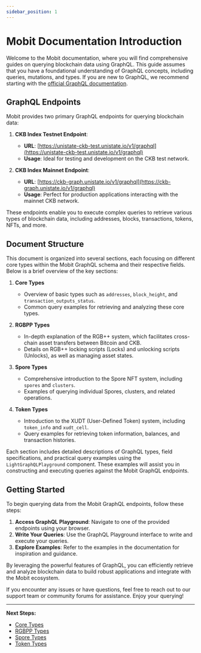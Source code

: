 ```yaml
---
sidebar_position: 1
---
```


# Mobit Documentation Introduction

Welcome to the Mobit documentation, where you will find comprehensive guides on querying blockchain data using GraphQL. This guide assumes that you have a foundational understanding of GraphQL concepts, including queries, mutations, and types. If you are new to GraphQL, we recommend starting with the [official GraphQL documentation](https://graphql.org/learn/).

## GraphQL Endpoints

Mobit provides two primary GraphQL endpoints for querying blockchain data:

1. **CKB Index Testnet Endpoint**:
   - **URL**: [https://unistate-ckb-test.unistate.io/v1/graphql](https://unistate-ckb-test.unistate.io/v1/graphql)
   - **Usage**: Ideal for testing and development on the CKB test network.

2. **CKB Index Mainnet Endpoint**:
   - **URL**: [https://ckb-graph.unistate.io/v1/graphql](https://ckb-graph.unistate.io/v1/graphql)
   - **Usage**: Perfect for production applications interacting with the mainnet CKB network.

These endpoints enable you to execute complex queries to retrieve various types of blockchain data, including addresses, blocks, transactions, tokens, NFTs, and more.

## Document Structure

This document is organized into several sections, each focusing on different core types within the Mobit GraphQL schema and their respective fields. Below is a brief overview of the key sections:

1. **Core Types**
   - Overview of basic types such as `addresses`, `block_height`, and `transaction_outputs_status`.
   - Common query examples for retrieving and analyzing these core types.

2. **RGBPP Types**
   - In-depth explanation of the RGB++ system, which facilitates cross-chain asset transfers between Bitcoin and CKB.
   - Details on RGB++ locking scripts (Locks) and unlocking scripts (Unlocks), as well as managing asset states.

3. **Spore Types**
   - Comprehensive introduction to the Spore NFT system, including `spores` and `clusters`.
   - Examples of querying individual Spores, clusters, and related operations.

4. **Token Types**
   - Introduction to the XUDT (User-Defined Token) system, including `token_info` and `xudt_cell`.
   - Query examples for retrieving token information, balances, and transaction histories.

Each section includes detailed descriptions of GraphQL types, field specifications, and practical query examples using the `LightGraphQLPlayground` component. These examples will assist you in constructing and executing queries against the Mobit GraphQL endpoints.

## Getting Started

To begin querying data from the Mobit GraphQL endpoints, follow these steps:

1. **Access GraphQL Playground**: Navigate to one of the provided endpoints using your browser.
2. **Write Your Queries**: Use the GraphQL Playground interface to write and execute your queries.
3. **Explore Examples**: Refer to the examples in the documentation for inspiration and guidance.

By leveraging the powerful features of GraphQL, you can efficiently retrieve and analyze blockchain data to build robust applications and integrate with the Mobit ecosystem.

If you encounter any issues or have questions, feel free to reach out to our support team or community forums for assistance. Enjoy your querying!

---

**Next Steps:**

- [Core Types](/core-types)
- [RGBPP Types](/rgbpp-types)
- [Spore Types](/spore-types)
- [Token Types](/token-types)
